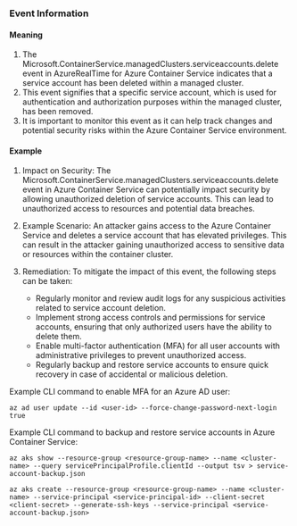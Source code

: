 
### Event Information

#### Meaning

1. The Microsoft.ContainerService.managedClusters.serviceaccounts.delete event in AzureRealTime for Azure Container Service indicates that a service account has been deleted within a managed cluster.
2. This event signifies that a specific service account, which is used for authentication and authorization purposes within the managed cluster, has been removed.
3. It is important to monitor this event as it can help track changes and potential security risks within the Azure Container Service environment.

#### Example

1. Impact on Security: The Microsoft.ContainerService.managedClusters.serviceaccounts.delete event in Azure Container Service can potentially impact security by allowing unauthorized deletion of service accounts. This can lead to unauthorized access to resources and potential data breaches.

2. Example Scenario: An attacker gains access to the Azure Container Service and deletes a service account that has elevated privileges. This can result in the attacker gaining unauthorized access to sensitive data or resources within the container cluster.

3. Remediation: To mitigate the impact of this event, the following steps can be taken:
   - Regularly monitor and review audit logs for any suspicious activities related to service account deletion.
   - Implement strong access controls and permissions for service accounts, ensuring that only authorized users have the ability to delete them.
   - Enable multi-factor authentication (MFA) for all user accounts with administrative privileges to prevent unauthorized access.
   - Regularly backup and restore service accounts to ensure quick recovery in case of accidental or malicious deletion.

Example CLI command to enable MFA for an Azure AD user:
```
az ad user update --id <user-id> --force-change-password-next-login true
```

Example CLI command to backup and restore service accounts in Azure Container Service:
```
az aks show --resource-group <resource-group-name> --name <cluster-name> --query servicePrincipalProfile.clientId --output tsv > service-account-backup.json

az aks create --resource-group <resource-group-name> --name <cluster-name> --service-principal <service-principal-id> --client-secret <client-secret> --generate-ssh-keys --service-principal <service-account-backup.json>
```

